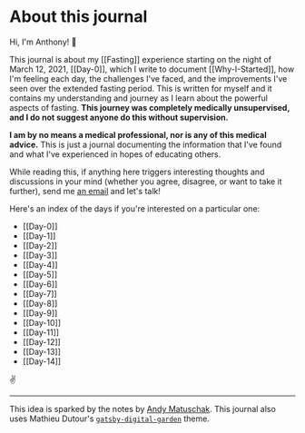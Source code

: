 # About this journal

Hi, I'm Anthony! 👋

This journal is about my [[Fasting]] experience starting on the night of March 12, 2021, [[Day-0]], which I write to document [[Why-I-Started]], how I'm feeling each day, the challenges I've faced, and the improvements I've seen over the extended fasting period. This is written for myself and it contains my understanding and journey as I learn about the powerful aspects of fasting. **This journey was completely medically unsupervised, and I do not suggest anyone do this without supervision.**

**I am by no means a medical professional, nor is any of this medical advice.** This is just a journal documenting the information that I've found and what I've experienced in hopes of educating others.

While reading this, if anything here triggers interesting thoughts and discussions in your mind (whether you agree, disagree, or want to take it further), send me [an email](https://www.anthonysukadil.com/#contact) and let's talk!

Here's an index of the days if you're interested on a particular one:

- [[Day-0]]
- [[Day-1]]
- [[Day-2]]
- [[Day-3]]
- [[Day-4]]
- [[Day-5]]
- [[Day-6]]
- [[Day-7]]
- [[Day-8]]
- [[Day-9]]
- [[Day-10]]
- [[Day-11]]
- [[Day-12]]
- [[Day-13]]
- [[Day-14]]

✌️

* * *

This idea is sparked by the notes by [Andy Matuschak](https://notes.andymatuschak.org/). This journal also uses Mathieu Dutour's [`gatsby-digital-garden`](https://github.com/mathieudutour/gatsby-digital-garden) theme.